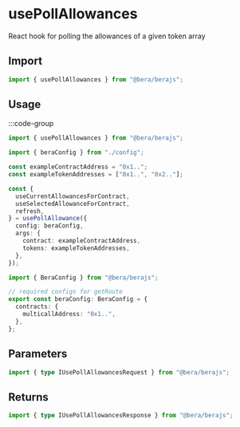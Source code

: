 # usePollAllowances

React hook for polling the allowances of a given token array

## Import

```ts
import { usePollAllowances } from "@bera/berajs";
```

## Usage

:::code-group

```ts twoslash [example.ts]
import { usePollAllowances } from "@bera/berajs";

import { beraConfig } from "./config";

const exampleContractAddress = "0x1..";
const exampleTokenAddresses = ["0x1..", "0x2.."];

const {
  useCurrentAllowancesForContract,
  useSelectedAllowanceForContract,
  refresh,
} = usePollAllowance({
  config: beraConfig,
  args: {
    contract: exampleContractAddress,
    tokens: exampleTokenAddresses,
  },
});
```

```ts twoslash [config.ts] filename="config.ts"
import { BeraConfig } from "@bera/berajs";

// required configs for getRoute
export const beraConfig: BeraConfig = {
  contracts: {
    multicallAddress: "0x1..",
  },
};
```

## Parameters

```ts
import { type IUsePollAllowancesRequest } from "@bera/berajs";
```

## Returns

```ts
import { type IUsePollAllowancesResponse } from "@bera/berajs";
```

